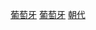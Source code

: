 {{Catnav|頁面分類|社会|政治|政治制度|政体|君主制}}
{{Catnav|頁面分類|社会|政治|朝代}}
{{Catnav|頁面分類|历史|各國歷史|葡萄牙歷史}}

[[Category:君主制|葡萄牙]]
[[Category:朝代|葡萄牙]]
[[Category:葡萄牙歷史|朝代]]